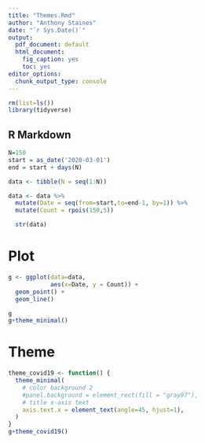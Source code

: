 ```yaml
---
title: "Themes.Rmd"
author: "Anthony Staines"
date: "`r Sys.Date()`"
output:
  pdf_document: default
  html_document: 
    fig_caption: yes
    toc: yes
editor_options:
  chunk_output_type: console
---
```


```r
rm(list=ls())
library(tidyverse)
```

## R Markdown

```r
N=150
start = as_date('2020-03-01')
end = start + days(N) 

data <- tibble(N = seq(1:N))

data <- data %>%
  mutate(Date = seq(from=start,to=end-1, by=1)) %>%
  mutate(Count = rpois(150,5))

  str(data)

```


# Plot

```r
g <- ggplot(data=data,
            aes(x=Date, y = Count)) +
  geom_point() +
  geom_line()

g
g+theme_minimal()

```

# Theme

```r
theme_covid19 <- function() {
  theme_minimal(
    # color background 2
    #panel.background = element_rect(fill = "gray97"),
    # title x-axis text
    axis.text.x = element_text(angle=45, hjust=1),
  )
}
g+theme_covid19()

```
